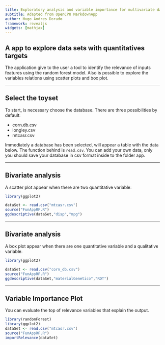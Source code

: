 ```yaml
---
title: Exploratory analysis and variable importance for multivariate data
subtitle: Adapted from OpenCPU MarkdownApp
author: Hugo Andres Dorado
framework: revealjs
widgets: [mathjax]
---
```

 
## A app to explore data sets with quantitatives targets
 
The application give to the user a tool to identify the relevance of inputs features using the random forest model. Also is possible to explore the variables relations using scatter plots and box plot.
 


---
 
## Select the toyset
 
To start, is necessary choose the database.  There are three possibilities by default: 
 
 
 * corn.db.csv
 * longley.csv
 * mtcasr.csv
 
 
Immediately a database has been selected,  will appear a table with the data below. The function behind is `read.csv`. You can add your own data, only you should save your database in csv format inside to the folder app.

 

---
 
## Bivariate analysis
 
A scatter plot appear when there are two quantitative variable:
 
```r
library(ggplot2)

dataSet <- read.csv("mtcasr.csv")
source("FunAppRF.R")
ggdescriptive(dataSet,"disp","mpg")

```

---
 
## Bivariate analysis
 
A box plot appear when there are one quantitative variable and a qualitative variable:
 
```r
library(ggplot2)

dataSet <- read.csv("corn_db.csv")
source("FunAppRF.R")
ggdescriptive(dataSet,"materialGenetico","RDT")

```

---
 
## Variable Importance Plot
 
You can evaluate the top of relevance variables that explain the output.

```r
library(randomForest)
library(ggplot2)
dataSet <- read.csv("mtcasr.csv")
source("FunAppRF.R")
importRelevance(dataSet)
```
